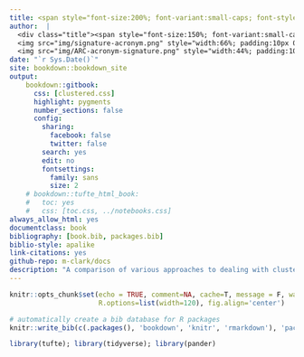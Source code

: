 ```yaml
--- 
title: <span style="font-size:200%; font-variant:small-caps; font-style:italic; color:#1e90ff">Clustered Data</span>
author:  |
  <div class="title"><span style="font-size:150%; font-variant:small-caps; ">Michael Clark</span><br></div>
  <img src="img/signature-acronym.png" style="width:66%; padding:10px 0;"> <br>
  <img src="img/ARC-acronym-signature.png" style="width:44%; padding:10px 0;"></div>
date: "`r Sys.Date()`"
site: bookdown::bookdown_site
output: 
    bookdown::gitbook:
      css: [clustered.css]
      highlight: pygments
      number_sections: false
      config:
        sharing:
          facebook: false
          twitter: false
        search: yes
        edit: no
        fontsettings:
          family: sans
          size: 2
    # bookdown::tufte_html_book:
    #   toc: yes
    #   css: [toc.css, ../notebooks.css]
always_allow_html: yes
documentclass: book
bibliography: [book.bib, packages.bib]
biblio-style: apalike
link-citations: yes
github-repo: m-clark/docs
description: "A comparison of various approaches to dealing with clustered data situations."
---
```


```r
knitr::opts_chunk$set(echo = TRUE, comment=NA, cache=T, message = F, warning=F, 
                      R.options=list(width=120), fig.align='center')
```

```r
# automatically create a bib database for R packages
knitr::write_bib(c(.packages(), 'bookdown', 'knitr', 'rmarkdown'), 'packages.bib')
```

```r
library(tufte); library(tidyverse); library(pander)
```

# 







